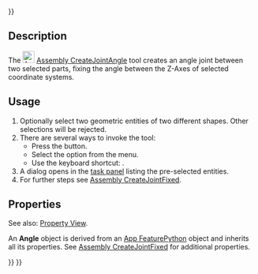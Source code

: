 <languages/>
{{UnfinishedDocu{{#translation:}}}}
<translate>

<!--T:1-->
{{Docnav
|[[Assembly_CreateJointPerpendicular|CreateJointPerpendicular]]
|[[Assembly_CreateJointRackPinion|CreateJointRackPinion]]
|[[Assembly_Workbench|Assembly]]
|IconL=Assembly_CreateJointPerpendicular.svg
|IconR=Assembly_CreateJointRackPinion.svg
|IconC=Workbench_Assembly.svg
}}

<!--T:2-->
{{GuiCommand
|Name=Assembly CreateJointAngle
|MenuLocation=Assembly → Angle Joint
|Workbenches=[[Assembly_Workbench|Assembly]]
|Shortcut={{KEY|X}}
|Version=1.0
|SeeAlso=
}}

==Description== <!--T:3-->

<!--T:4-->
The [[Image:Assembly_CreateJointAngle.svg|24px]] [[Assembly_CreateJointAngle|Assembly CreateJointAngle]] tool creates an angle joint between two selected parts, fixing the angle between the Z-Axes of selected coordinate systems.

==Usage== <!--T:5-->

<!--T:6-->
# Optionally select two geometric entities of two different shapes. Other selections will be rejected.
# There are several ways to invoke the tool:
#* Press the {{Button|[[Image:Assembly_CreateJointAngle.svg|16px]] [[Assembly_CreateJointAngle|Angle Joint]]}} button.
#* Select the {{MenuCommand|Assembly → [[Image:Assembly_CreateJointAngle.svg|16px]] Angle Joint}} option from the menu.
#* Use the keyboard shortcut: {{KEY|X}}.
# A dialog opens in the [[Task_panel|task panel]] listing the pre-selected entities.
# For further steps see [[Assembly_CreateJointFixed#Usage|Assembly CreateJointFixed]].

==Properties== <!--T:7-->

<!--T:8-->
See also: [[Property_View|Property View]].

<!--T:9-->
An '''Angle''' object is derived from an [[App_FeaturePython|App FeaturePython]] object and inherits all its properties. See [[Assembly_CreateJointFixed#Properties|Assembly CreateJointFixed]] for additional properties.


<!--T:10-->
{{Docnav
|[[Assembly_CreateJointPerpendicular|CreateJointPerpendicular]]
|[[Assembly_CreateJointRackPinion|CreateJointRackPinion]]
|[[Assembly_Workbench|Assembly]]
|IconL=Assembly_CreateJointPerpendicular.svg
|IconR=Assembly_CreateJointRackPinion.svg
|IconC=Workbench_Assembly.svg
}}

</translate>
{{Assembly_Tools_navi{{#translation:}}}}
{{Userdocnavi{{#translation:}}}}